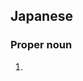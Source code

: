 ==Japanese==
{{ja-kanjitab|りゅう|じ|yomi=o}}

===Proper noun===
{{ja-pos|proper|りゅうじ}}

# {{given name|male|lang=ja|sort=りゅうじ}}